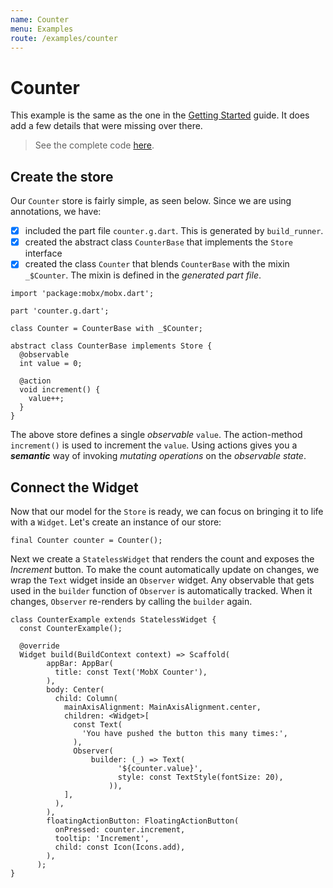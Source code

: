 ```yaml
---
name: Counter
menu: Examples
route: /examples/counter
---
```


# Counter

This example is the same as the one in the [Getting Started](/getting-started) guide. It does add a few details that were missing over there.

> See the complete code [here](https://github.com/mobxjs/mobx.dart/tree/master/mobx_examples/lib/counter).

## Create the store

Our `Counter` store is fairly simple, as seen below. Since we are using annotations, we have:

- [x] included the part file `counter.g.dart`. This is generated by `build_runner`.
- [x] created the abstract class `CounterBase` that implements the `Store` interface
- [x] created the class `Counter` that blends `CounterBase` with the mixin `_$Counter`. The mixin is defined in the _generated part file_.

```
import 'package:mobx/mobx.dart';

part 'counter.g.dart';

class Counter = CounterBase with _$Counter;

abstract class CounterBase implements Store {
  @observable
  int value = 0;

  @action
  void increment() {
    value++;
  }
}

```

The above store defines a single _observable_ `value`. The action-method `increment()` is used to increment the `value`. Using actions gives you a _**semantic**_ way of invoking _mutating operations_ on the _observable state_.

## Connect the Widget

Now that our model for the `Store` is ready, we can focus on bringing it to life with a `Widget`. Let's create an instance of our store:

```
final Counter counter = Counter();
```

Next we create a `StatelessWidget` that renders the count and exposes the _Increment_ button. To make the count automatically update on changes, we wrap the `Text` widget inside an `Observer` widget. Any observable that gets used in the `builder` function of `Observer` is automatically tracked. When it changes, `Observer` re-renders by calling the `builder` again.

```
class CounterExample extends StatelessWidget {
  const CounterExample();

  @override
  Widget build(BuildContext context) => Scaffold(
        appBar: AppBar(
          title: const Text('MobX Counter'),
        ),
        body: Center(
          child: Column(
            mainAxisAlignment: MainAxisAlignment.center,
            children: <Widget>[
              const Text(
                'You have pushed the button this many times:',
              ),
              Observer(
                  builder: (_) => Text(
                        '${counter.value}',
                        style: const TextStyle(fontSize: 20),
                      )),
            ],
          ),
        ),
        floatingActionButton: FloatingActionButton(
          onPressed: counter.increment,
          tooltip: 'Increment',
          child: const Icon(Icons.add),
        ),
      );
}

```
